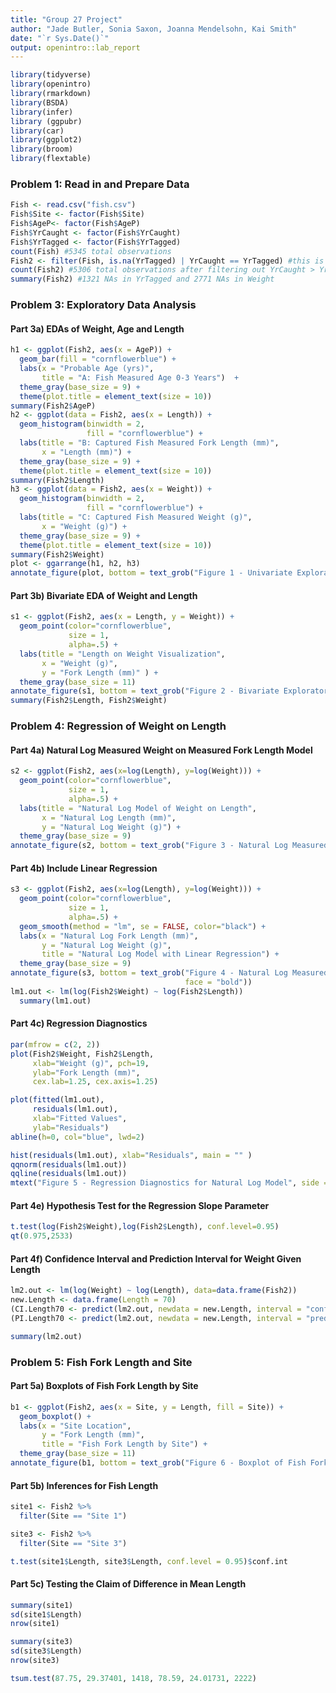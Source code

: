 ```yaml
---
title: "Group 27 Project"
author: "Jade Butler, Sonia Saxon, Joanna Mendelsohn, Kai Smith"
date: "`r Sys.Date()`"
output: openintro::lab_report
---
```


```r
library(tidyverse)
library(openintro)
library(rmarkdown)
library(BSDA)
library(infer)
library (ggpubr)
library(car)
library(ggplot2)
library(broom)
library(flextable)
```

### Problem 1: Read in and Prepare Data
```r
Fish <- read.csv("fish.csv")
Fish$Site <- factor(Fish$Site)
Fish$AgeP<- factor(Fish$AgeP)
Fish$YrCaught <- factor(Fish$YrCaught)
Fish$YrTagged <- factor(Fish$YrTagged)
count(Fish) #5345 total observations
Fish2 <- filter(Fish, is.na(YrTagged) | YrCaught == YrTagged) #this is our new data set for the rest of the assignment
count(Fish2) #5306 total observations after filtering out YrCaught > YrTagged
summary(Fish2) #1321 NAs in YrTagged and 2771 NAs in Weight
``` 



### Problem 3: Exploratory Data Analysis
#### Part 3a) EDAs of Weight, Age and Length
```r
h1 <- ggplot(Fish2, aes(x = AgeP)) +
  geom_bar(fill = "cornflowerblue") + 
  labs(x = "Probable Age (yrs)", 
       title = "A: Fish Measured Age 0-3 Years")  +
  theme_gray(base_size = 9) +
  theme(plot.title = element_text(size = 10))
summary(Fish2$AgeP)
h2 <- ggplot(data = Fish2, aes(x = Length)) + 
  geom_histogram(binwidth = 2, 
                 fill = "cornflowerblue") + 
  labs(title = "B: Captured Fish Measured Fork Length (mm)", 
       x = "Length (mm)") +
  theme_gray(base_size = 9) +
  theme(plot.title = element_text(size = 10))
summary(Fish2$Length)
h3 <- ggplot(data = Fish2, aes(x = Weight)) +
  geom_histogram(binwidth = 2, 
                 fill = "cornflowerblue") + 
  labs(title = "C: Captured Fish Measured Weight (g)", 
       x = "Weight (g)") +
  theme_gray(base_size = 9) +
  theme(plot.title = element_text(size = 10))
summary(Fish2$Weight)
plot <- ggarrange(h1, h2, h3)
annotate_figure(plot, bottom = text_grob("Figure 1 - Univariate Exploratory Data Analysis", face = "bold", ))
```

#### Part 3b) Bivariate EDA of Weight and Length
```r

s1 <- ggplot(Fish2, aes(x = Length, y = Weight)) +
  geom_point(color="cornflowerblue", 
             size = 1, 
             alpha=.5) +  
  labs(title = "Length on Weight Visualization",
       x = "Weight (g)", 
       y = "Fork Length (mm)" ) +
  theme_gray(base_size = 11) 
annotate_figure(s1, bottom = text_grob("Figure 2 - Bivariate Exploratory Data Analysis", face = "bold", ))
summary(Fish2$Length, Fish2$Weight)

```

### Problem 4: Regression of Weight on Length
#### Part 4a) Natural Log Measured Weight on Measured Fork Length Model
```r
s2 <- ggplot(Fish2, aes(x=log(Length), y=log(Weight))) +
  geom_point(color="cornflowerblue", 
             size = 1, 
             alpha=.5) +  
  labs(title = "Natural Log Model of Weight on Length",
       x = "Natural Log Length (mm)", 
       y = "Natural Log Weight (g)") +
  theme_gray(base_size = 9) 
annotate_figure(s2, bottom = text_grob("Figure 3 - Natural Log Measured Weight on Measured Fork Length", face = "bold", ))
```



#### Part 4b) Include Linear Regression
```r
s3 <- ggplot(Fish2, aes(x=log(Length), y=log(Weight))) +
  geom_point(color="cornflowerblue", 
             size = 1, 
             alpha=.5) +  
  geom_smooth(method = "lm", se = FALSE, color="black") + 
  labs(x = "Natural Log Fork Length (mm)", 
       y = "Natural Log Weight (g)",
       title = "Natural Log Model with Linear Regression") +
  theme_gray(base_size = 9) 
annotate_figure(s3, bottom = text_grob("Figure 4 - Natural Log Measured Weight on Natural Log Measured Fork Length", 
                                       face = "bold"))
lm1.out <- lm(log(Fish2$Weight) ~ log(Fish2$Length))
  summary(lm1.out)
```
#### Part 4c) Regression Diagnostics
```r
par(mfrow = c(2, 2))
plot(Fish2$Weight, Fish2$Length, 
     xlab="Weight (g)", pch=19,
     ylab="Fork Length (mm)", 
     cex.lab=1.25, cex.axis=1.25)

plot(fitted(lm1.out),
     residuals(lm1.out),
     xlab="Fitted Values", 
     ylab="Residuals") 
abline(h=0, col="blue", lwd=2)

hist(residuals(lm1.out), xlab="Residuals", main = "" )
qqnorm(residuals(lm1.out))
qqline(residuals(lm1.out))
mtext("Figure 5 - Regression Diagnostics for Natural Log Model", side = 3, line = -27, outer = TRUE)
```


#### Part 4e) Hypothesis Test for the Regression Slope Parameter
```r
t.test(log(Fish2$Weight),log(Fish2$Length), conf.level=0.95)
qt(0.975,2533) 
```


#### Part 4f) Confidence Interval and Prediction Interval for Weight Given Length
```r
lm2.out <- lm(log(Weight) ~ log(Length), data=data.frame(Fish2))
new.Length <- data.frame(Length = 70)
(CI.Length70 <- predict(lm2.out, newdata = new.Length, interval = "confidence", level = 0.95))
(PI.Length70 <- predict(lm2.out, newdata = new.Length, interval = "prediction", level = 0.95))

summary(lm2.out)

```


### Problem 5: Fish Fork Length and Site

#### Part 5a) Boxplots of Fish Fork Length by Site
```r
b1 <- ggplot(Fish2, aes(x = Site, y = Length, fill = Site)) + 
  geom_boxplot() + 
  labs(x = "Site Location", 
       y = "Fork Length (mm)",
       title = "Fish Fork Length by Site") +
  theme_gray(base_size = 11)
annotate_figure(b1, bottom = text_grob("Figure 6 - Boxplot of Fish Fork Length by Site", face = "bold"))

```

#### Part 5b) Inferences for Fish Length
```r
site1 <- Fish2 %>%
  filter(Site == "Site 1")

site3 <- Fish2 %>%
  filter(Site == "Site 3")

t.test(site1$Length, site3$Length, conf.level = 0.95)$conf.int
```


#### Part 5c) Testing the Claim of Difference in Mean Length
```r
summary(site1)
sd(site1$Length)
nrow(site1)

summary(site3)
sd(site3$Length)
nrow(site3)

tsum.test(87.75, 29.37401, 1418, 78.59, 24.01731, 2222)
```